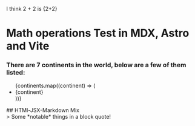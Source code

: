 I think 2 + 2 is {2+2}

# Math operations Test in MDX, Astro and Vite

### There are 7 continents in the world, below are a few of them listed:

<ul>
  {continents.map((continent) => (
    <li>{continent}</li>
  ))}
</ul>
## HTMl-JSX-Markdown Mix
<div>> Some *notable* things in a block quote!</div>

